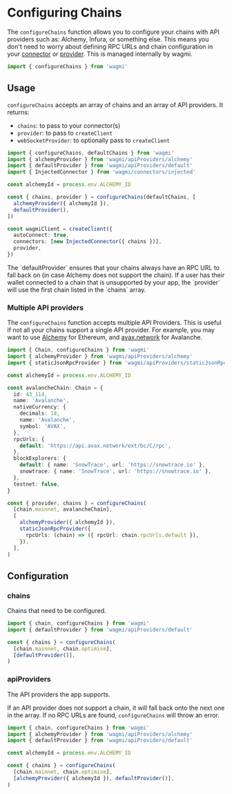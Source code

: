
# Configuring Chains

The `configureChains` function allows you to configure your chains with API providers such as: Alchemy, Infura, or something else. This means you don't need to worry about defining RPC URLs and chain configuration in your [connector](/docs/connectors/walletconnect#options) or [provider](/docs/client#provider-optional). This is managed internally by wagmi.

```ts
import { configureChains } from 'wagmi'
```

## Usage

`configureChains` accepts an array of chains and an array of API providers. It returns:

- `chains`: to pass to your connector(s)
- `provider`: to pass to `createClient`
- `webSocketProvider`: to optionally pass to `createClient`

```ts
import { configureChains, defaultChains } from 'wagmi'
import { alchemyProvider } from 'wagmi/apiProviders/alchemy'
import { defaultProvider } from 'wagmi/apiProviders/default'
import { InjectedConnector } from 'wagmi/connectors/injected'

const alchemyId = process.env.ALCHEMY_ID

const { chains, provider } = configureChains(defaultChains, [
  alchemyProvider({ alchemyId }),
  defaultProvider(),
])

const wagmiClient = createClient({
  autoConnect: true,
  connectors: [new InjectedConnector({ chains })],
  provider,
})
```

<Callout emoji="🔗">
  The `defaultProvider` ensures that your chains always have an RPC URL to fall
  back on (in case Alchemy does not support the chain).
</Callout>

<Callout emoji="⚠️">
  If a user has their wallet connected to a chain that is unsupported by your
  app, the `provider` will use the first chain listed in the `chains` array.
</Callout>

### Multiple API providers

The `configureChains` function accepts multiple API Providers. This is useful if not all your chains support a single API provider. For example, you may want to use [Alchemy](https://alchemy.com) for Ethereum, and [avax.network](https://avax.network) for Avalanche.

```ts
import { Chain, configureChains } from 'wagmi'
import { alchemyProvider } from 'wagmi/apiProviders/alchemy'
import { staticJsonRpcProvider } from 'wagmi/apiProviders/staticJsonRpc'

const alchemyId = process.env.ALCHEMY_ID

const avalancheChain: Chain = {
  id: 43_114,
  name: 'Avalanche',
  nativeCurrency: {
    decimals: 18,
    name: 'Avalanche',
    symbol: 'AVAX',
  },
  rpcUrls: {
    default: 'https://api.avax.network/ext/bc/C/rpc',
  },
  blockExplorers: {
    default: { name: 'SnowTrace', url: 'https://snowtrace.io' },
    snowtrace: { name: 'SnowTrace', url: 'https://snowtrace.io' },
  },
  testnet: false,
}

const { provider, chains } = configureChains(
  [chain.mainnet, avalancheChain],
  [
    alchemyProvider({ alchemyId }),
    staticJsonRpcProvider({
      rpcUrls: (chain) => ({ rpcUrl: chain.rpcUrls.default }),
    }),
  ],
)
```

## Configuration

### chains

Chains that need to be configured.

```ts {5}
import { chain, configureChains } from 'wagmi'
import { defaultProvider } from 'wagmi/apiProviders/default'

const { chains } = configureChains(
  [chain.mainnet, chain.optimism],
  [defaultProvider()],
)
```

### apiProviders

The API providers the app supports.

If an API provider does not support a chain, it will fall back onto the next one in the array. If no RPC URLs are found, `configureChains` will throw an error.

```ts {7}
import { chain, configureChains } from 'wagmi'
import { alchemyProvider } from 'wagmi/apiProviders/alchemy'
import { defaultProvider } from 'wagmi/apiProviders/default'

const alchemyId = process.env.ALCHEMY_ID

const { chains } = configureChains(
  [chain.mainnet, chain.optimism],
  [alchemyProvider({ alchemyId }), defaultProvider()],
)
```

